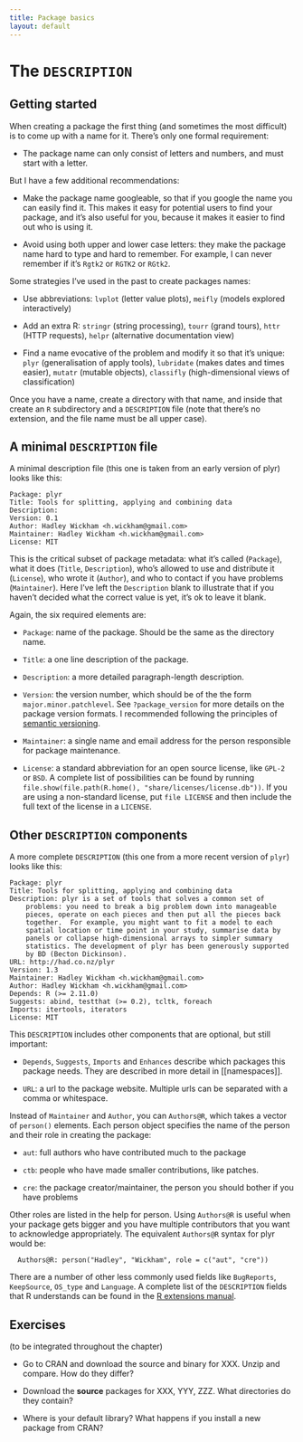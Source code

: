 ```yaml
---
title: Package basics
layout: default
---
```


# The `DESCRIPTION`

## Getting started

When creating a package the first thing (and sometimes the most difficult) is to come up with a name for it.  There's only one formal requirement:

* The package name can only consist of letters and numbers, and must start
  with a letter.

But I have a few additional recommendations:

* Make the package name googleable, so that if you google the name you can
  easily find it. This makes it easy for potential users to find your package,
  and it's also useful for you, because it makes it easier to find out who is
  using it.

* Avoid using both upper and lower case letters: they make the package name
  hard to type and hard to remember. For example, I can never remember if it's
  `Rgtk2` or `RGTK2` or `RGtk2`.

Some strategies I've used in the past to create packages names:

* Use abbreviations: `lvplot` (letter value plots), `meifly` (models explored
  interactively)

* Add an extra R: `stringr` (string processing), `tourr` (grand tours), `httr`
  (HTTP requests), `helpr` (alternative documentation view)

* Find a name evocative of the problem and modify it so that it's unique:
  `plyr` (generalisation of apply tools), `lubridate` (makes dates and times
  easier), `mutatr` (mutable objects), `classifly` (high-dimensional views of
  classification)

Once you have a name, create a directory with that name, and inside that create an `R` subdirectory and a `DESCRIPTION` file (note that there's no extension, and the file name must be all upper case). 

## A minimal `DESCRIPTION` file

A minimal description file (this one is taken from an early version of plyr) looks like this:

    Package: plyr
    Title: Tools for splitting, applying and combining data
    Description: 
    Version: 0.1
    Author: Hadley Wickham <h.wickham@gmail.com>
    Maintainer: Hadley Wickham <h.wickham@gmail.com>
    License: MIT

This is the critical subset of package metadata: what it's called (`Package`), what it does (`Title`, `Description`), who's allowed to use and distribute it (`License`), who wrote it (`Author`), and who to contact if you have problems (`Maintainer`). Here I've left the `Description` blank to illustrate that if you haven't decided what the correct value is yet, it's ok to leave it blank. 

Again, the six required elements are:

* `Package`: name of the package. Should be the same as the directory name.

* `Title`: a one line description of the package.

* `Description`: a more detailed paragraph-length description.

* `Version`: the version number, which should be of the the form
  `major.minor.patchlevel`. See `?package_version` for more details on the
  package version formats. I recommended following the principles of [semantic
  versioning](http://semver.org/).

* `Maintainer`: a single name and email address for the person responsible for
  package maintenance.

* `License`: a standard abbreviation for an open source license, like `GPL-2`
  or `BSD`. A complete list of possibilities can be found by running
  `file.show(file.path(R.home(), "share/licenses/license.db"))`. If you are
  using a non-standard license, put `file LICENSE` and then include the full
  text of the license in a `LICENSE`.

## Other `DESCRIPTION` components

A more complete `DESCRIPTION` (this one from a more recent version of `plyr`) looks like this:

    Package: plyr
    Title: Tools for splitting, applying and combining data
    Description: plyr is a set of tools that solves a common set of
        problems: you need to break a big problem down into manageable
        pieces, operate on each pieces and then put all the pieces back
        together.  For example, you might want to fit a model to each
        spatial location or time point in your study, summarise data by
        panels or collapse high-dimensional arrays to simpler summary
        statistics. The development of plyr has been generously supported
        by BD (Becton Dickinson).
    URL: http://had.co.nz/plyr
    Version: 1.3
    Maintainer: Hadley Wickham <h.wickham@gmail.com>
    Author: Hadley Wickham <h.wickham@gmail.com>
    Depends: R (>= 2.11.0)
    Suggests: abind, testthat (>= 0.2), tcltk, foreach
    Imports: itertools, iterators
    License: MIT

This `DESCRIPTION` includes other components that are optional, but still
important:

* `Depends`, `Suggests`, `Imports` and `Enhances` describe which packages
  this package needs. They are described in more detail in [[namespaces]].

* `URL`: a url to the package website. Multiple urls can be separated with a
  comma or whitespace.

Instead of `Maintainer` and `Author`, you can `Authors@R`, which takes a vector of `person()` elements.  Each person object specifies the name of the person and their role in creating the package:

* `aut`: full authors who have contributed much to the package

* `ctb`: people who have made smaller contributions, like patches.

* `cre`: the package creator/maintainer, the person you should bother if you
  have problems

Other roles are listed in the help for person. Using `Authors@R` is useful when your package gets bigger and you have multiple contributors that you want to acknowledge appropriately. The equivalent `Authors@R` syntax for plyr would be:

      Authors@R: person("Hadley", "Wickham", role = c("aut", "cre"))

There are a number of other less commonly used fields like `BugReports`, `KeepSource`, `OS_type` and `Language`. A complete list of the `DESCRIPTION` fields that R understands can be found in the [R extensions manual][description].

## Exercises

(to be integrated throughout the chapter)

* Go to CRAN and download the source and binary for XXX. Unzip and compare.
  How do they differ?

* Download the __source__ packages for XXX, YYY, ZZZ. What directories do they
  contain?

* Where is your default library? What happens if you install a new package
  from CRAN?

[description]: http://cran.r-project.org/doc/manuals/R-exts.html#The-DESCRIPTION-file

